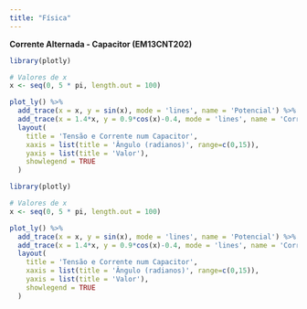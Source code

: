 ```yaml
---
title: "Física"
---
```


<div class="fis-fundo">

**Corrente Alternada - Capacitor (EM13CNT202)**

::: {.grid}

::: {.g-col-6}

```r
library(plotly)

# Valores de x
x <- seq(0, 5 * pi, length.out = 100)

plot_ly() %>%
  add_trace(x = x, y = sin(x), mode = 'lines', name = 'Potencial') %>%
  add_trace(x = 1.4*x, y = 0.9*cos(x)-0.4, mode = 'lines', name = 'Corrente') %>%
  layout(
    title = 'Tensão e Corrente num Capacitor',
    xaxis = list(title = 'Ângulo (radianos)', range=c(0,15)), 
    yaxis = list(title = 'Valor'),
    showlegend = TRUE
  )

```
:::

::: {.g-col-6}

```r
library(plotly)

# Valores de x
x <- seq(0, 5 * pi, length.out = 100)

plot_ly() %>%
  add_trace(x = x, y = sin(x), mode = 'lines', name = 'Potencial') %>%
  add_trace(x = 1.4*x, y = 0.9*cos(x)-0.4, mode = 'lines', name = 'Corrente') %>%
  layout(
    title = 'Tensão e Corrente num Capacitor',
    xaxis = list(title = 'Ângulo (radianos)', range=c(0,15)), 
    yaxis = list(title = 'Valor'),
    showlegend = TRUE
  )
```

:::

:::

</div>



